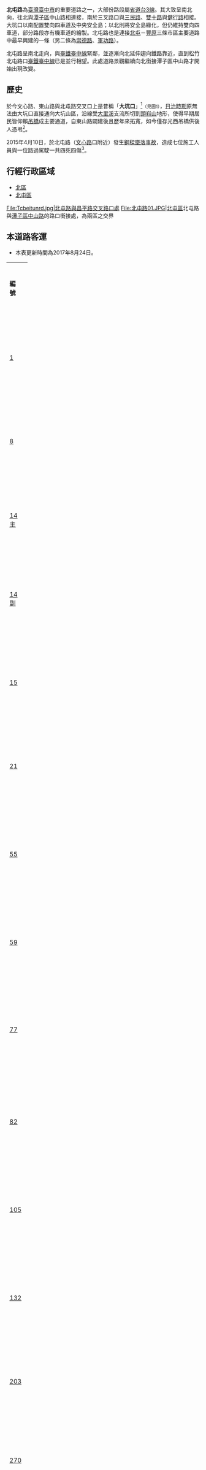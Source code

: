 {{Infobox TwRoad2|
|bgcolorh=DARKGREEN
|colorh=white
|code=
|name=[[檔案:TW_PHW3.svg|24px]]北屯路
|enname=Beitun Road
|level=省道台3線之一部分
|length=
|lastext=
|speedhigh=50
|line=雙向四車道
|start=
|end=
|junc=
|img=台中市北屯路.JPG
|cap=圖1：北屯路（[[大坑口|大坑口]]）
|size=
|left=中山路
|right=三民路
|leftlink=中山路 (潭子區)
|rightlink=三民路 (台中市)
}}

'''北屯路'''為[[臺灣|臺灣]][[臺中市|臺中市]]的重要道路之一，大部份路段屬[[省道|省道]][[台3線|台3線]]。其大致呈南北向，往北與[[潭子區|潭子區]]中山路相連接，南於三叉路口與[[三民路_(台中市)|三民路]]、[[雙十路_(台中市)|雙十路]]與[[健行路_(台中市)|健行路]]相接。大坑口以南配置雙向四車道及中央安全島；以北則將安全島綠化，但仍維持雙向四車道，部分路段亦有機車道的繪製。北屯路也是連接[[北屯區|北屯]]－[[豐原區|豐原]]三條市區主要道路中最早興建的一條（另二條為[[崇德路_(台中市)|崇德路]]、[[軍功路_(台中市)|軍功路]]）。

北屯路呈南北走向，與[[臺鐵|臺鐵]][[臺中線|臺中線]]緊鄰，並逐漸向北延伸趨向鐵路靠近，直到松竹北屯路口[[臺鐵|臺鐵]][[臺中線|臺中線]]已是並行相望。此處道路景觀繼續向北銜接潭子區中山路才開始出現改變。

== 歷史 ==
於今文心路、東山路與北屯路交叉口上是昔稱「'''大坑口'''」<ref name="大坑口">《戀戀北屯情》1997年 陳炎正著 出版者不詳 第38頁</ref><small>（見圖1）</small>，[[台灣日治時期|日治時期]]原無法由大坑口直接通向大坑山區，沿線受[[大里溪|大里溪]]支流所切割[[頭嵙山|頭嵙山]]地形，使得早期居民皆仰賴[[吊橋|吊橋]]成主要通道，自東山路闢建後且歷年來拓寬，如今僅存光西吊橋供後人憑弔<ref name="東山路歷史">《戲說大坑三兩事》2003年 蔡金鼎、郭秀珍著 台中市文化局出版 第65頁</ref>。

2015年4月10日，於北屯路（[[文心路|文心路]]口附近）發生[[2015年臺中捷運綠線鋼樑墜落事故|鋼樑墜落事故]]，造成七位施工人員與一位路過駕駛一共四死四傷<ref>{{cite web |title=台中捷運鋼樑掉落釀4死 疑吊車操作不慎 |url=http://www.cna.com.tw/news/firstnews/201504105015-1.aspx |publisher=中央社 |date=2015年4月10日 |accessdate=2015年4月18日 |archive-date=2015年4月15日 |archive-url=https://web.archive.org/web/20150415190413/http://www.cna.com.tw/news/firstnews/201504105015-1.aspx |dead-url=no }}{{zh-hant}}</ref>。

== 行經行政區域 ==
*[[北區_(臺中市)|北區]]
*[[北屯區|北屯區]]
<gallery>
File:Tcbeitunrd.jpg|北屯路與昌平路交叉路口處
File:北屯路01.JPG|[[北屯區|北屯區]]北屯路與[[潭子區|潭子區]][[中山路|中山路]]的路口銜接處，為兩區之交界
</gallery>

== 本道路客運 ==
*本表更新時間為2017年8月24日。
{|class="wikitable"  width="100%"
|-style="background:green; color:snow" align=center 
|width="5%"|'''編號''' || width="10%"|'''業者''' || width="20%"|'''路線'''||width="15%"|'''行駛區間'''||width="10%"|'''備註'''
|- align=center
|[[台中市公車1路|1]]||[[中台灣客運|中台灣客運]]||[[臺中刑務所演武場|臺中刑務所演武場]]－[[中臺科技大學|中臺科技大學]]||[[三民路_(台中市)|三民路]]－[[東山路_(台中市)|東山路]]||
|- align=center
|[[台中市公車8路|8]]||[[台中客運|台中客運]]||[[臺中刑務所演武場|臺中刑務所演武場]]－[[逢甲大學|逢甲大學]]||[[三民路_(台中市區)|三民路]]－[[文心路|文心路]]||
|- align=center
|[[台中市公車14路|14主]]||[[台中客運|台中客運]]||[[干城站|干城站]]－[[舊庄|舊庄]]||[[三民路_(台中市區)|三民路]]－[[昌平路_(台中市)|昌平路]]||
|- align=center
|[[台中市公車14路|14副]]||[[台中客運|台中客運]]||[[干城站|干城站]]－神岡區公所||[[三民路_(台中市區)|三民路]]－[[昌平路_(台中市)|昌平路]]||
|- align=center
|[[台中市公車15路|15]]||[[台中客運|台中客運]]||[[臺中刑務所演武場|臺中刑務所演武場]]－[[國軍臺中總醫院|國軍臺中總醫院]]||[[三民路_(台中市區)|三民路]]－[[東山路_(台中市)|東山路]]||
|- align=center
|[[台中市公車21路|21]]||[[仁友客運|仁友客運]]||[[臺中刑務所演武場|臺中刑務所演武場]]—貴城山莊||[[三民路_(台中市區)|三民路]]－[[東山路_(台中市)|東山路]]||部分班次延駛至民德橋或中興嶺
|- align=center
|[[台中市公車55路|55]]||[[豐原客運|豐原客運]]||[[光明國中|光明國中]]－[[豐原區|豐原]]||[[三民路_(台中市區)|三民路]]－[[中山路_(潭子區)|中山路(潭子)]]||
|- align=center
|[[台中市公車59路|59]]||[[統聯客運|統聯客運]]||[[松竹站|捷運松竹站]]－[[舊正|舊正]]||[[北屯路|北屯路]]－[[雙十路|國光路]]||
|- align=center
|[[台中市公車77路|77]]||[[統聯客運|統聯客運]]||[[統聯轉運站|統聯轉運站]]－[[慈濟醫院|慈濟醫院]]||[[文心路|文心路]]－北屯路471巷||
|- align=center
|[[台中市公車82路|82]]||[[台中客運|台中客運]]||[[水湳_(臺中市)|水湳]]－[[台中車站_(高鐵)|高鐵臺中站]]||[[三民路_(台中市區)|三民路]]－[[進化北路|進化北路]]||
|- align=center
|[[台中市公車105路|105]]||[[仁友客運|仁友客運]]||[[四張犁|四張犁]]－[[龍井區|龍井]]||[[三民路_(台中市區)|三民路]]－[[進化北路|進化北路]]||
|- align=center
|[[台中市公車132路|132]]||[[台中客運|台中客運]]||北屯區行政大樓－[[朝陽科技大學|朝陽科技大學]]||[[三民路_(台中市區)|三民路]]－[[進化北路|進化北路]]|| 經草湖、<br>霧峰區吉峰路
|- align=center
|[[台中市公車203路|203]]||[[豐原客運|豐原客運]]||豐富公園－[[豐原區|豐原]]（經新田）||[[三民路_(台中市區)|三民路]]－[[東山路_(台中市)|東山路]]||
|- align=center
|[[台中市公車270路|270]]||[[豐原客運|豐原客運]]||豐富公園－[[東勢區|東勢]]（經[[大南_(臺灣)|大南]]）||[[三民路_(台中市區)|三民路]]－[[東山路_(台中市)|東山路]]||
|- align=center
|[[台中市公車271路|271]]||[[豐原客運|豐原客運]]||豐富公園－[[東勢區|東勢]]（經東興）||[[三民路_(台中市區)|三民路]]－[[東山路_(台中市)|東山路]]||
|- align=center
|[[台中市公車276路|276]]||[[豐原客運|豐原客運]]||豐富公園－[[東勢區|東勢]]（經興中山莊）||[[三民路_(台中市區)|三民路]]－[[東山路_(台中市)|東山路]]||
|- align=center
|[[台中市公車277路|277]]||[[豐原客運|豐原客運]]||豐富公園－[[東勢區|東勢]]（經復盛里）||[[三民路_(台中市區)|三民路]]－[[東山路_(台中市)|東山路]]||
|- align=center
|[[台中市公車800路|800]]||[[中鹿客運|中鹿客運]]||[[北屯總站|捷運北屯總站]]-[[仁友停車場|仁友停車場]]||[[松竹路|松竹路]]-[[文心路|文心路]]||停靠捷運沿線各站點
|- align="center"
|[[台中市公車900路|900]]||[[豐原客運|豐原客運]]||光明國中－[[臺中市立豐原高級中等學校|豐原高中]]||[[三民路_(台中市區)|三民路]]－[[中山路_(潭子區)|中山路(潭子)]]||僅停靠現今55路重點站位<br>例假日停及寒暑假停駛
|- align="center"
|[[台中市公車901路|901主]]||[[台中客運|台中客運]]||[[豐原區|豐原]]（北陽停車場）－[[臺中市私立明道高級中學|明德高中]]||[[三民路_(台中市區)|三民路]]－[[中山路_(潭子區)|中山路(潭子)]]||經豐原區豐東路
|- align="center"
|[[台中市公車901路|901副]]||[[台中客運|台中客運]]||[[豐原區|豐原]]（北陽停車場）－[[臺中市私立明道高級中學|明德高中]]||[[三民路_(台中市區)|三民路]]－[[中山路_(潭子區)|中山路(潭子)]]||經豐原區[[豐原大道|豐原大道]]
|- align=center
|}

== 沿線設施 ==
（由南到北）

'''（往南接[[三民路_(台中市)|三民路三段]]）'''
:[[健行路_(台中市)|健行路]]／[[雙十路_(台中市)|雙十路二段]]
*[[彰化銀行|彰化銀行]]北屯分行
*[[親親影城|親親影城]]
*[[交通部公路總局|交通部公路總局]]臺中區監理所臺中市監理站
:[[進化北路|進化北路]]／[[檔案:TW_PHW3.svg|23px]][[進化路|進化路]]
*[[臺中市政府消防局|臺中市政府消防局]]第八大隊與北屯分隊
*[[臺中市政府警察局|臺中市政府警察局]]第五分局北屯派出所與交通大隊第五分隊
:[[太原路_(台中市)|太原路]]三段
*[[合作金庫|合作金庫]]太原分行
:[[昌平路_(台中市)|昌平路]]一段
*[[中國廣播公司|中國廣播公司]]台灣廣播電台
:[[文心路|文心路]]四段、[[東山路_(台中市)|東山路]]一段
*{{Rint|tw|tcrt}}[[台中捷運烏日文心北屯線|<font color=green>'''臺中捷運綠線'''</font color>]]
*[[特力屋|特力屋]]北屯店
*[[大潤發|大買家]]北屯店
*[[臺中市北屯區僑孝國民小學|臺中市北屯區僑孝國民小學]]
*[[麥當勞|麥當勞]]臺中北屯店
*[[臺中市立北新國民中學|臺中市立北新國民中學]]
*[[舊社公園|舊社公園]]
*{{Rint|tw|tcrt}}[[台中捷運烏日文心北屯線|<font color=green>'''臺中捷運綠線'''</font color>]][[松竹站_(台中捷運)|松竹站]]
*[[File:ROC_Taiwan_Railways_Administration_Logo.svg|23px]][[臺鐵|臺鐵]][[臺中線|臺中線]][[松竹車站|松竹車站]]
:[[松竹路|松竹路]]一、二段
*臺中市市定古蹟-詔安堂
:松山街／南興北一路（[[北屯機廠|捷運機廠]]區段徵收區）
'''（往北接[[檔案:TW_PHW3.svg|23px]][[中山路_(潭子區)|中山路一段（潭子）]]）'''

==外部連結==
{{commons category|Beitun Road}}

{{台中市重要道路}}

{{DEFAULTSORT:Beitun}}
[[Category:臺中市街道|B北]]
[[Category:臺中市北區交通|路]]
[[Category:北屯區交通|路]]
[[Category:台3線|Category:台3線]]